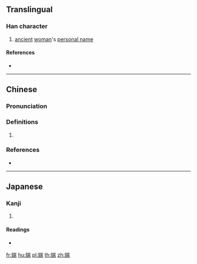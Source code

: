 ==Translingual==

===Han character===
{{Han char|rn=38|rad=女|as=09|sn=12|four=42427|canj=VUMB|ids=⿰女耑}}

# [[ancient]] [[woman]]'s [[personal name]]

====References====
* {{Han ref|kx=0266.310|dkj=06492|hdz=21066.060|uh=5A8F|ud=23183|bh=D8CD|bd=55501}}

----

==Chinese==
{{zh-forms}}

===Pronunciation===
{{zh-pron
|m=duān
|c=dyun1
|cat=
}}

===Definitions===
{{zh-hanzi}}

# {{n-g|Used in ancient personal names of women.}}

===References===
* {{R:twedu|C02230}}

----

==Japanese==

===Kanji===
{{ja-kanji|grade=|rs=女09}}

# {{defn|lang=ja|sort=女09}}

====Readings====
* {{ja-readings|on=[[たん]] (tan)|kun=}}

[[fr:媏]]
[[hu:媏]]
[[pl:媏]]
[[th:媏]]
[[zh:媏]]